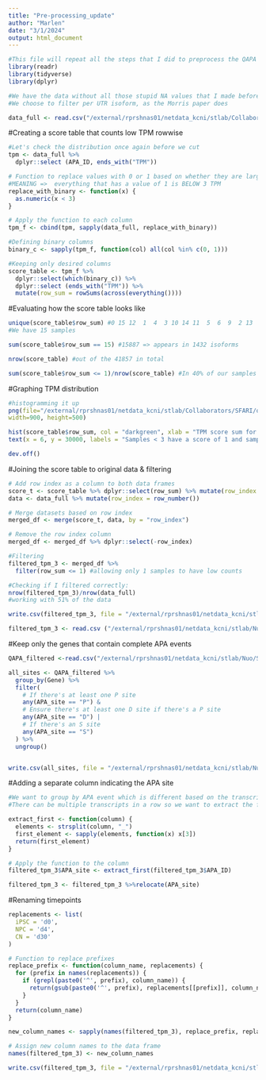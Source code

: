 ```yaml
---
title: "Pre-processing_update"
author: "Marlen"
date: "3/1/2024"
output: html_document
---
```


```r
#This file will repeat all the steps that I did to preprocess the QAPA output data 
library(readr)
library(tidyverse)
library(dplyr)
```

```r
#We have the data without all those stupid NA values that I made before and we can now filter the TPM 
#We choose to filter per UTR isoform, as the Morris paper does 
```

```r
data_full <- read.csv("/external/rprshnas01/netdata_kcni/stlab/Collaborators/SFARI/out_m2/data/QAPA_MF_renamed.csv", sep=",", header=TRUE)
```

#Creating a score table that counts low TPM rowwise
```r
#Let's check the distribution once again before we cut 
tpm <- data_full %>% 
  dplyr::select (APA_ID, ends_with("TPM")) 

# Function to replace values with 0 or 1 based on whether they are larger or smaller than 3
#MEANING =>  everything that has a value of 1 is BELOW 3 TPM 
replace_with_binary <- function(x) {
  as.numeric(x < 3)
}

# Apply the function to each column
tpm_f <- cbind(tpm, sapply(data_full, replace_with_binary))

#Defining binary columns
binary_c <- sapply(tpm_f, function(col) all(col %in% c(0, 1)))

#Keeping only desired columns 
score_table <- tpm_f %>% 
  dplyr::select(which(binary_c)) %>% 
  dplyr::select (ends_with("TPM")) %>%
  mutate(row_sum = rowSums(across(everything())))
```

#Evaluating how the score table looks like 
```r
unique(score_table$row_sum) #0 15 12  1  4  3 10 14 11  5  6  9  2 13  8  7
#We have 15 samples 

sum(score_table$row_sum == 15) #15887 => appears in 1432 isoforms 

nrow(score_table) #out of the 41857 in total 

sum(score_table$row_sum <= 1)/nrow(score_table) #In 40% of our samples 
```

#Graphing TPM distribution
```r
#histogramming it up 
png(file="/external/rprshnas01/netdata_kcni/stlab/Collaborators/SFARI/out_m2/Graphs/tpm_dist.png",
width=900, height=500)

hist(score_table$row_sum, col = "darkgreen", xlab = "TPM score sum for all samples", ylab = "Total number of APA isoforms", ylim = c(0, 36841), main = "Distribution of TPM below and above 3")
text(x = 6, y = 30000, labels = "Samples < 3 have a score of 1 and samples > 3 a score of 0", col = "darkgreen")

dev.off()

```

#Joining the score table to original data & filtering
```r
# Add row index as a column to both data frames
score_t <- score_table %>% dplyr::select(row_sum) %>% mutate(row_index = row_number())
data <- data_full %>% mutate(row_index = row_number())

# Merge datasets based on row index
merged_df <- merge(score_t, data, by = "row_index")

# Remove the row index column
merged_df <- merged_df %>% dplyr::select(-row_index)

#Filtering 
filtered_tpm_3 <- merged_df %>% 
  filter(row_sum <= 1) #allowing only 1 samples to have low counts

#Checking if I filtered correctly: 
nrow(filtered_tpm_3)/nrow(data_full)
#working with 51% of the data 

write.csv(filtered_tpm_3, file = "/external/rprshnas01/netdata_kcni/stlab/Nuo/SFARI/out_m2/data/mf_filtered_tpm_3_1.csv", row.names = FALSE)
```

```r
filtered_tpm_3 <- read.csv ("/external/rprshnas01/netdata_kcni/stlab/Nuo/SFARI/out_m2/data/mf_filtered_tpm_3_1.csv", sep = ",", header = TRUE )
```

#Keep only the genes that contain complete APA events 
```r
QAPA_filtered <-read.csv("/external/rprshnas01/netdata_kcni/stlab/Nuo/SFARI/out_m2/data/mf_filtered_tpm_3_1.csv", header = TRUE, sep = ",")

all_sites <- QAPA_filtered %>%
  group_by(Gene) %>%
  filter(
    # If there's at least one P site
    any(APA_site == "P") &
    # Ensure there's at least one D site if there's a P site
    any(APA_site == "D") |
    # If there's an S site
    any(APA_site == "S")
  ) %>%
  ungroup()


write.csv(all_sites, file = "/external/rprshnas01/netdata_kcni/stlab/Nuo/SFARI/out_m2/data/sites_mf_filtered_tpm_3_1.csv", row.names = FALSE)
```



#Adding a separate column indicating the APA site 
```r
#We want to group by APA event which is different based on the transcript 
#There can be multiple transcripts in a row so we want to extract the first one 

extract_first <- function(column) {
  elements <- strsplit(column, "_")
  first_element <- sapply(elements, function(x) x[3])
  return(first_element)
}

# Apply the function to the column
filtered_tpm_3$APA_site <- extract_first(filtered_tpm_3$APA_ID)

filtered_tpm_3 <- filtered_tpm_3 %>%relocate(APA_site) 

```

#Renaming timepoints 
```r
replacements <- list(
  iPSC = 'd0',
  NPC = 'd4',
  CN = 'd30'
)

# Function to replace prefixes
replace_prefix <- function(column_name, replacements) {
  for (prefix in names(replacements)) {
    if (grepl(paste0('^', prefix), column_name)) {
      return(gsub(paste0('^', prefix), replacements[[prefix]], column_name))
    }
  }
  return(column_name)
}

new_column_names <- sapply(names(filtered_tpm_3), replace_prefix, replacements)

# Assign new column names to the data frame
names(filtered_tpm_3) <- new_column_names

write.csv(filtered_tpm_3, file = "/external/rprshnas01/netdata_kcni/stlab/Nuo/SFARI/out_m2/data/refiltered_tpm_3_1.csv", row.names = FALSE)
```

